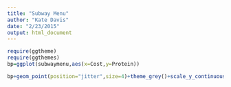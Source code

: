 ```yaml
---
title: "Subway Menu"
author: "Kate Davis"
date: "2/23/2015"
output: html_document
---
```


```r
require(ggtheme)
require(ggthemes)
bp=ggplot(subwaymenu,aes(x=Cost,y=Protein))

bp+geom_point(position="jitter",size=4)+theme_grey()+scale_y_continuous(breaks=seq(0,30,2),limits=c(6,30))+scale_x_continuous(breaks=c(2.49,2.99,3.49,3.99),limits=c(1.99,4.49))+geom_point(x=mean(subwaymenu$Cost),y=mean(subwaymenu$Protein),color="red")

```
